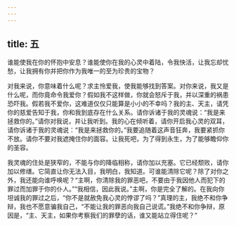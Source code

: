```yaml
---
---
---
```

title: 五
---

谁能使我在你的怀抱中安息？谁能使你在我的心灵中着陆，令我快活，让我忘却忧愁，让我拥有你并把你作为我唯一的至为珍贵的宝物？

对我来说，你意味着什么呢？求主怜爱我，使我能够找到答案。对你来说，我又是什么呢，而你竟命令我爱你？假如我不这样做，你就会怒斥于我，并以深重的祸患恐吓我。假若我不爱你，这难道仅仅只能算是小小的不幸吗？我的主、天主，请凭你的慈爱告知于我，你和我到底存在什么关系。请你诉诸于我的灵魂说：“我是来拯救你的。”请你对我说，并让我听到。我的心在倾听着，请你开启我心灵的双耳，请你诉诸于我的灵魂说：“我是来拯救你的。”我要追随着这声音狂奔，我要紧抓你不放。请你不要对我遮掩住你的面容。让我死吧，为了得到永生，为了能够瞻仰你的圣容。

我灵魂的住处是狭窄的，不能与你的降临相称，请你加以充塞。它已经颓败，请你加以修缮。它简直让你无法入目，我明白，我知道。可谁能清除它呢？除了对你之外，我还能向谁呼唤呢？“主啊，你清除我的罪恶吧，不要由于我因他人而犯下的罪过而加罪于你的仆人。”“我相信，因此我说。”主啊，你是完全了解的。在我向你坦诚我的罪过之后，“你不是就赦免我心灵的悖谬了吗？”真理的主，我绝不和你争辩，我也不愿意骗我自己，“不能让我的罪恶向我自己说谎。”我绝不和你争辩，原因是，“主、天主，如果你考察我们的罪孽的话，谁又能站立得住呢？”